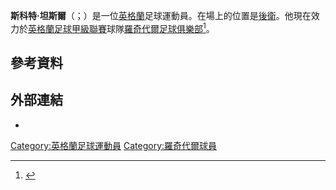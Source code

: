 {{noteTA
|G1=People
}}
'''斯科特·坦斯爾'''（{{lang-en|Scott Tanser}}；{{bd|1994年|10月23日}}）是一位[[英格蘭|英格蘭]]足球運動員。在場上的位置是[[後衛|後衛]]。他現在效力於[[英格蘭足球甲級聯賽|英格蘭足球甲級聯賽]]球隊[[羅奇代爾足球俱樂部|羅奇代爾足球俱樂部]]<ref>{{cite web|title=Rochdale 1-0 Plymouth|url=http://www.bbc.co.uk/sport/0/football/22229020|work=BBC Sport|accessdate=27 May 2013|archive-date=2013-10-17|archive-url=https://web.archive.org/web/20131017211958/http://www.bbc.co.uk/sport/0/football/22229020|dead-url=no}}</ref>。
==參考資料==
{{Reflist}}

==外部連結==
*{{soccerbase|id=69978}}

{{DEFAULTSORT:Tanser, Scott}}
[[Category:英格蘭足球運動員|Category:英格蘭足球運動員]]
[[Category:羅奇代爾球員|Category:羅奇代爾球員]]
{{Sport-bio-stub}}